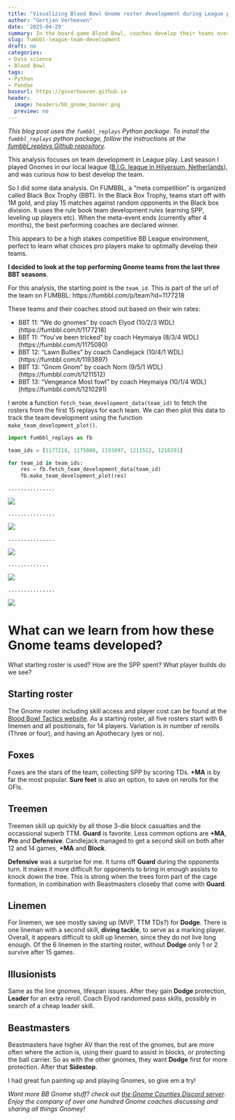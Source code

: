 ```yaml
---
title: "Visualizing Blood Bowl Gnome roster development during League play"
author: "Gertjan Verhoeven"
date: '2025-04-29'
summary: In the board game Blood Bowl, coaches develop their teams over a series of matches. In this post, we use the **fumbbl_replays** Python package to plot and analyze Gnome team development choices during league play.
slug: fumbbl-league-team-development
draft: no
categories: 
- Data science
- Blood Bowl
tags:
- Python
- Pandas
baseurl: https://gsverhoeven.github.io
header:
  image: headers/bb_gnome_banner.png
  preview: no
---
```


*This blog post uses the `fumbbl_replays` Python package.*
*To install the `fumbbl_replays` python package, follow the instructions at the [fumbbl_replays Github repository](https://github.com/gsverhoeven/fumbbl_replays).*


This analysis focuses on team development in League play.
Last season I played Gnomes in our local league ([B.I.G. league in Hilversum, Netherlands](https://tourplay.net/en/blood-bowl/big-season-5/)), and was curious how to best develop the team. 

So I did some data analysis.
On FUMBBL, a "meta competition" is organized called Black Box Trophy (BBT).
In the Black Box Trophy, teams start off with 1M gold, and play 15 matches against random opponents in the Black box division.
It uses the rule book team development rules (earning SPP, leveling up players etc).
When the meta-event ends (currently after 4 months), the best performing coaches are declared winner.

This appears to be a high stakes competitive BB League environment, perfect to learn what choices pro players make to optimally develop their teams.

**I decided to look at the top performing Gnome teams from the last three BBT seasons**.

For this analysis, the starting point is the `team_id`. 
This is part of the url of the team on FUMBBL: https://fumbbl.com/p/team?id=1177218

These teams and their coaches stood out based on their win rates:

* BBT 11: "We do gnomes" by coach Elyod (10/2/3 WDL) (https://fumbbl.com/t/1177218)
* BBT 11: "You've been tricked"  by coach Heymaiya (8/3/4 WDL) (https://fumbbl.com/t/1175080)
* BBT 12: "Lawn Bullies" by coach Candlejack (10/4/1 WDL) (https://fumbbl.com/t/1193897)
* BBT 13: "Gnom Gnom" by coach Norn (9/5/1 WDL) (https://fumbbl.com/t/1211512)
* BBT 13: "Vengeance Most fowl" by coach Heymaiya (10/1/4 WDL) (https://fumbbl.com/t/1210291)

I wrote a function `fetch_team_development_data(team_id)` to fetch the rosters from the first 15 replays for each team.
We can then plot this data to track the team development using the function `make_team_development_plot()`.


```python
import fumbbl_replays as fb

team_ids = [1177218, 1175080, 1193897, 1211512, 1210291]

for team_id in team_ids:
    res = fb.fetch_team_development_data(team_id)
    fb.make_team_development_plot(res)
```

    ...............


    
![](/post/2025-04-29_application_team_league_development_files/application_team_league_development_2_1.png)
    


    ...............


    
![](/post/2025-04-29_application_team_league_development_files/application_team_league_development_2_3.png)
    


    ...............


    
![](/post/2025-04-29_application_team_league_development_files/application_team_league_development_2_5.png)
    


    .............


    
![](/post/2025-04-29_application_team_league_development_files/application_team_league_development_2_7.png)
    


    ...............


    
![](/post/2025-04-29_application_team_league_development_files/application_team_league_development_2_9.png)
    


# What can we learn from how these Gnome teams developed?

What starting roster is used?
How are the SPP spent? What player builds do we see?

## Starting roster

The Gnome roster including skill access and player cost can be found at the [Blood Bowl Tactics website](https://bbtactics.com/gnome-teams/).
As a starting roster, all five rosters start with 6 linemen and all positionals, for 14 players.
Variation is in number of rerolls (Three or four), and having an Apothecary (yes or no).

## Foxes

Foxes are the stars of the team, collecting SPP by scoring TDs. 
**+MA** is by far the most popular. **Sure feet** is also an option, to save on rerolls for the GFIs.

## Treemen

Treemen skill up quickly by all those 3-die block casualties and the occassional superb TTM. 
**Guard** is favorite. Less common options are **+MA**, **Pro** and **Defensive**.
Candlejack managed to get a second skill on both after 12 and 14 games, **+MA** and **Block**.

**Defensive** was a surprise for me. It turns off **Guard** during the opponents turn.
It makes it more difficult for opponents to bring in enough assists to knock down the tree.
This is strong when the trees form part of the cage formation, in combination with Beastmasters closeby that come with **Guard**.

## Linemen

For linemen, we see mostly saving up (MVP, TTM TDs?) for **Dodge**. There is one lineman with a second skill, **diving tackle**, to serve as a marking player.
Overall, it appears difficult to skill up linemen, since they do not live long enough.
Of the 6 linemen in the starting roster, without **Dodge** only 1 or 2 survive after 15 games.

## Illusionists
Same as the line gnomes, lifespan issues. After they gain **Dodge** protection, **Leader** for an extra reroll.
Coach Elyod randomed pass skills, possibly in search of a cheap leader skill.

## Beastmasters
Beastmasters have higher AV than the rest of the gnomes, but are more often where the action is, using their guard to assist in blocks, or protecting the ball carrier.
So as with the other gnomes, they want **Dodge** first for more protection. After that **Sidestep**.

I had great fun painting up and playing Gnomes, so give em a try!

*Want more BB Gnome stuff? check out [the Gnome Counties Discord server](https://discord.gg/f6PPj5nsVg).*
*Enjoy the company of over one hundred Gnome coaches discussing and sharing all things Gnomey!*


 
